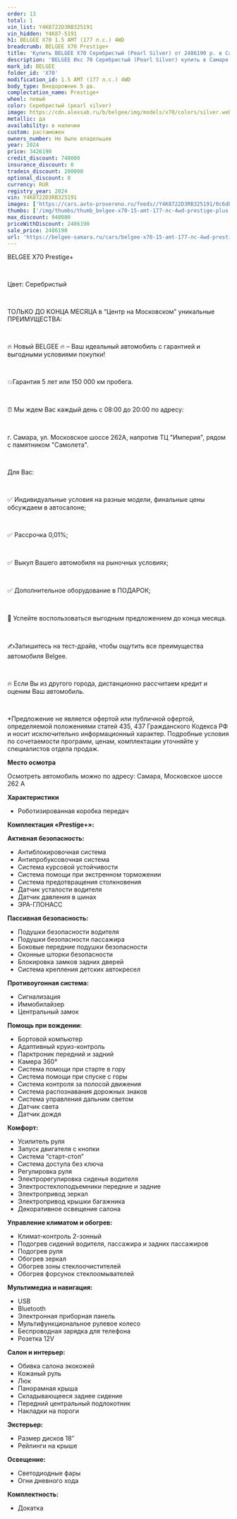 ```yaml
---
order: 13
total: 1
vin_list: Y4K8722D3RB325191
vin_hidden: Y4K87-5191
h1: BELGEE X70 1.5 AMT (177 л.с.) 4WD
breadcrumb: BELGEE X70 Prestige+
title: 'Купить BELGEE X70 Серебристый (Pearl Silver) от 2486190 р. в Самаре. Цены и комплектации на новые авто в автосалоне официального дилера BELGEE'
description: 'BELGEE Икс 70 Серебристый (Pearl Silver) купить в Самаре. Кредит от 0,01%, авторассрочка, скидки на все автомобили от розничной цены. Гарантия 3 года или 100 000 км. Звонить по тел.: +7 (846) 377-73-00'
mark_id: BELGEE
folder_id: 'X70'
modification_id: 1.5 AMT (177 л.с.) 4WD
body_type: Внедорожник 5 дв.
complectation_name: Prestige+
wheel: левый
color: Серебристый (pearl silver)
image: https://cdn.alexsab.ru/b/belgee/img/models/x70/colors/silver.webp
metallic: да
availability: в наличии
custom: растаможен
owners_number: Не было владельцев
year: 2024
price: 3426190
credit_discount: 740000
insurance_discount: 0
tradein_discount: 200000
optional_discount: 0
currency: RUR
registry_year: 2024
vin: Y4K8722D3RB325191
images: ['https://cars.avto-provereno.ru/feeds//Y4K8722D3RB325191/0c6db66b6b923e0a7bee506466018ebc.jpg', 'https://cars.avto-provereno.ru/feeds//Y4K8722D3RB325191/8069c1a2df5782bdd49e3ed0db98d668.jpg', 'https://cars.avto-provereno.ru/feeds//Y4K8722D3RB325191/f4209e6259f20fad75e64fe3ee6a16cd.jpg', 'https://cars.avto-provereno.ru/feeds//Y4K8722D3RB325191/90e601692ab052b78ae6e7a06b517107.jpg', 'https://cars.avto-provereno.ru/feeds//Y4K8722D3RB325191/6d53b7c258a357528971901536ac749e.jpg', 'https://cars.avto-provereno.ru/feeds//Y4K8722D3RB325191/68ee0b636daa72933977b3d6fe92a2ec.jpg', 'https://cars.avto-provereno.ru/feeds//Y4K8722D3RB325191/81bb6956ace963581f711bab5303ba18.jpg', 'https://cars.avto-provereno.ru/feeds//Y4K8722D3RB325191/059eb5a8fe3a9eadb3582a78e110d866.jpg', 'https://cars.avto-provereno.ru/feeds//Y4K8722D3RB325191/0ac45672c1f3814cf78173eb84cf2485.jpg', 'https://cars.avto-provereno.ru/feeds//Y4K8722D3RB325191/cd3cb24e902bf4994979985fc9bb1c19.jpg', 'https://cars.avto-provereno.ru/feeds//Y4K8722D3RB325191/3bcdc6601e11ae2ba16675356aa46755.jpg', 'https://cars.avto-provereno.ru/feeds//Y4K8722D3RB325191/b9acf481b024d05dda2cf9d42e326d3c.jpg', 'https://cars.avto-provereno.ru/feeds//Y4K8722D3RB325191/982bb928703e6cb603074597f1dab14f.jpg', 'https://cars.avto-provereno.ru/feeds//Y4K8722D3RB325191/8bfe0b56a9d72c115f0ed68fccaa26dc.jpg', 'https://s1.maxposter.ru/photo/9818/6959911/orig/2e38186cc1fc1b4fb85149d0b0bb7314.jpg?sid=14&7197587ae83d987b4678bcdf02a702f3', 'https://s1.maxposter.ru/photo/9818/6959911/orig/d6c740b90ee6960a6a63ef307bc9bf0c.jpg?sid=14&7197587ae83d987b4678bcdf02a702f3', 'https://s1.maxposter.ru/photo/9818/6959911/orig/a1c5fb259b6503c510b43177eec6f770.jpg?sid=14&7197587ae83d987b4678bcdf02a702f3', 'https://s1.maxposter.ru/photo/9818/6959911/orig/8fdb47b5d8df730a1a4562053cfdcf9d.jpg?sid=14&7197587ae83d987b4678bcdf02a702f3', 'https://s1.maxposter.ru/photo/9818/6959911/orig/554e2a1a44e6d500f7ec3f538b45a8da.jpg?sid=14&7197587ae83d987b4678bcdf02a702f3', 'https://s1.maxposter.ru/photo/9818/6959911/orig/c6de8407a9befd4bfee07bb75369641e.jpg?sid=14&7197587ae83d987b4678bcdf02a702f3', 'https://s1.maxposter.ru/photo/9818/6959911/orig/43053603fad37c63a7e3350c3589ac1a.jpg?sid=14&7197587ae83d987b4678bcdf02a702f3', 'https://s1.maxposter.ru/photo/9818/6959911/orig/b67860ee65b64ff08ce527d0017867c1.jpg?sid=14&7197587ae83d987b4678bcdf02a702f3', 'https://s1.maxposter.ru/photo/9818/6959911/orig/f1899f9e0d5da5dd0b6b5c363e304de7.jpg?sid=14&7197587ae83d987b4678bcdf02a702f3', 'https://s1.maxposter.ru/photo/9818/6959911/orig/0665996c2cb33ee50426d3527d273563.jpg?sid=14&7197587ae83d987b4678bcdf02a702f3', 'https://s1.maxposter.ru/photo/9818/6959911/orig/efad83591267549f31fb1563f3b5b8bc.jpg?sid=14&7197587ae83d987b4678bcdf02a702f3', 'https://s1.maxposter.ru/photo/9818/6959911/orig/d2f122a5bd1d326b389290834b566571.jpg?sid=14&7197587ae83d987b4678bcdf02a702f3', 'https://s1.maxposter.ru/photo/9818/6959911/orig/08c5fc3b1ed1be3683479854c2084056.jpg?sid=14&7197587ae83d987b4678bcdf02a702f3', 'https://s1.maxposter.ru/photo/9818/6959911/orig/bc87a24a18014536148113ea5679c1b7.jpg?sid=14&7197587ae83d987b4678bcdf02a702f3', 'https://s1.maxposter.ru/photo/9818/6959911/orig/214f82e7210e5c38d3572406b559bc5c.jpg?sid=14&7197587ae83d987b4678bcdf02a702f3', 'https://s1.maxposter.ru/photo/9818/6959911/orig/ba51836a45e8010f4014b7a4e8cb3978.jpg?sid=14&7197587ae83d987b4678bcdf02a702f3', 'https://s1.maxposter.ru/photo/9818/6959911/orig/13158e5cad1eb759c286c93da1cc28c1.jpg?sid=14&7197587ae83d987b4678bcdf02a702f3', 'https://s1.maxposter.ru/photo/9818/6959911/orig/da2460824817dc5493f7b054b6723b80.jpg?sid=14&7197587ae83d987b4678bcdf02a702f3', 'https://s1.maxposter.ru/photo/9818/6959911/orig/fa64a1de8bebab6a80a8cfede16d79a3.jpg?sid=14&7197587ae83d987b4678bcdf02a702f3', 'https://s1.maxposter.ru/photo/9818/6959911/orig/9a5a253f8164bc22bc3412d2759026aa.jpg?sid=14&7197587ae83d987b4678bcdf02a702f3', 'https://s1.maxposter.ru/photo/9818/6959911/orig/c08b44bf0bc98075216db44adc84cf74.jpg?sid=14&7197587ae83d987b4678bcdf02a702f3', 'https://s1.maxposter.ru/photo/9818/6959911/orig/c55fb65a95fd21fd7eff89b8326ce66f.jpg?sid=14&7197587ae83d987b4678bcdf02a702f3', 'https://s1.maxposter.ru/photo/9818/6959911/orig/0d871b41b043019595c136568300c628.jpg?sid=14&7197587ae83d987b4678bcdf02a702f3']
thumbs: ['/img/thumbs/thumb_belgee-x70-15-amt-177-лс-4wd-prestige-plus-серебристый-pearl-silver-2024_18ebc_0.webp', '/img/thumbs/thumb_belgee-x70-15-amt-177-лс-4wd-prestige-plus-серебристый-pearl-silver-2024_8d668_1.webp', '/img/thumbs/thumb_belgee-x70-15-amt-177-лс-4wd-prestige-plus-серебристый-pearl-silver-2024_a16cd_2.webp', '/img/thumbs/thumb_belgee-x70-15-amt-177-лс-4wd-prestige-plus-серебристый-pearl-silver-2024_17107_3.webp', '/img/thumbs/thumb_belgee-x70-15-amt-177-лс-4wd-prestige-plus-серебристый-pearl-silver-2024_c749e_4.webp']
max_discount: 940000
priceWithDiscount: 2486190
sale_price: 2486190
url: 'https://belgee-samara.ru/cars/belgee-x70-15-amt-177-лс-4wd-prestige-plus-серебристый-pearl-silver-2024/'
---
```

<p>
 <p>
  ВЕLGEЕ X70 Prestige+
  <br/>
 </p>
 <br/>
 <p>
  Цвет: Серебристый
  <br/>
 </p>
 <br/>
 <p>
  TOЛЬКО ДО KОНЦA MЕСЯЦА в “Центр на Московском” уникальныe ПPЕИMУЩЕСТВА:
  <br/>
 </p>
 <br/>
 <p>
  🔥 Новый ВЕLGЕЕ  🔥 – Ваш идеальный автомобиль с гарантией и выгодными условиями покупки!
  <br/>
 </p>
 <br/>
 <p>
  💥Гарантия 5 лет или 150 000 км пробега.
  <br/>
 </p>
 <br/>
 <p>
  ⏰ Мы ждем Вас каждый день с 08:00 до 20:00 по адресу:
  <br/>
 </p>
 <br/>
 <p>
  г. Самара, ул. Московское шоссе 262А, напротив ТЦ "Империя", рядом с памятником "Самолета".
  <br/>
 </p>
 <br/>
 <p>
  Для Вас:
  <br/>
 </p>
 <br/>
 <p>
  ✅ Индивидуальные условия на разные модели, финальные цены обсуждаем в автосалоне;
  <br/>
 </p>
 <br/>
 <p>
  ✅ Рассрочка 0,01%;
  <br/>
 </p>
 <br/>
 <p>
  ✅ Выкуп Вашего автомобиля на рыночных условиях;
  <br/>
 </p>
 <br/>
 <p>
  ✅ Дополнительное оборудование в ПОДАРОК;
  <br/>
 </p>
 <br/>
 <p>
  📆 Успейте воспользоваться выгодным предложением до конца месяца.
  <br/>
 </p>
 <br/>
 <p>
  ✍️Запишитесь на тест-драйв, чтобы ощутить все преимущества автомобиля Веlgее.
  <br/>
 </p>
 <br/>
 <p>
  🔥 Если Вы из другого города, дистанционно рассчитаем кредит и оценим Ваш автомобиль.
  <br/>
 </p>
 <br/>
 <p>
  *Предложение не является офертой или публичной офертой, определяемой положениями статей 435, 437 Гражданского Кодекса РФ и носит исключительно информационный характер. Подробные условия по сочетаемости программ, ценам, комплектации уточняйте у специалистов отдела продаж.
 </p>
 <p>
  <strong>
   Место осмотра
  </strong>
 </p>
 <p>
  Осмотреть автомобиль можно по адресу: Самара, Московское шоссе 262 А
 </p>
 <p>
  <strong>
   Характеристики
  </strong>
 </p>
 <ul>
  <li>
   Роботизированная коробка передач
  </li>
 </ul>
 <p>
  <strong>
   Комплектация «Prestige+»:
  </strong>
 </p>
 <p>
  <strong>
   Активная безопасность:
  </strong>
 </p>
 <ul>
  <li>
   Антиблокировочная система
  </li>
  <li>
   Антипробуксовочная система
  </li>
  <li>
   Система курсовой устойчивости
  </li>
  <li>
   Система помощи при экстренном торможении
  </li>
  <li>
   Система предотвращения столкновения
  </li>
  <li>
   Датчик усталости водителя
  </li>
  <li>
   Датчик давления в шинах
  </li>
  <li>
   ЭРА-ГЛОНАСС
  </li>
 </ul>
 <p>
  <strong>
   Пассивная безопасность:
  </strong>
 </p>
 <ul>
  <li>
   Подушки безопасности водителя
  </li>
  <li>
   Подушки безопасности пассажира
  </li>
  <li>
   Боковые передние подушки безопасности
  </li>
  <li>
   Оконные шторки безопасности
  </li>
  <li>
   Блокировка замков задних дверей
  </li>
  <li>
   Система крепления детских автокресел
  </li>
 </ul>
 <p>
  <strong>
   Противоугонная система:
  </strong>
 </p>
 <ul>
  <li>
   Сигнализация
  </li>
  <li>
   Иммобилайзер
  </li>
  <li>
   Центральный замок
  </li>
 </ul>
 <p>
  <strong>
   Помощь при вождении:
  </strong>
 </p>
 <ul>
  <li>
   Бортовой компьютер
  </li>
  <li>
   Адаптивный круиз-контроль
  </li>
  <li>
   Парктроник передний и задний
  </li>
  <li>
   Камера 360°
  </li>
  <li>
   Система помощи при старте в гору
  </li>
  <li>
   Система помощи при спуске с горы
  </li>
  <li>
   Система контроля за полосой движения
  </li>
  <li>
   Система распознавания дорожных знаков
  </li>
  <li>
   Система управления дальним светом
  </li>
  <li>
   Датчик света
  </li>
  <li>
   Датчик дождя
  </li>
 </ul>
 <p>
  <strong>
   Комфорт:
  </strong>
 </p>
 <ul>
  <li>
   Усилитель руля
  </li>
  <li>
   Запуск двигателя с кнопки
  </li>
  <li>
   Система “старт-стоп”
  </li>
  <li>
   Система доступа без ключа
  </li>
  <li>
   Регулировка руля
  </li>
  <li>
   Электрорегулировка сиденья водителя
  </li>
  <li>
   Электростеклоподъемники передние и задние
  </li>
  <li>
   Электропривод зеркал
  </li>
  <li>
   Электропривод крышки багажника
  </li>
  <li>
   Декоративное освещение салона
  </li>
 </ul>
 <p>
  <strong>
   Управление климатом и обогрев:
  </strong>
 </p>
 <ul>
  <li>
   Климат-контроль 2-зонный
  </li>
  <li>
   Подогрев сидений водителя, пассажира и задних пассажиров
  </li>
  <li>
   Подогрев руля
  </li>
  <li>
   Обогрев зеркал
  </li>
  <li>
   Обогрев зоны стеклоочистителей
  </li>
  <li>
   Обогрев форсунок стеклоомывателей
  </li>
 </ul>
 <p>
  <strong>
   Мультимедиа и навигация:
  </strong>
 </p>
 <ul>
  <li>
   USB
  </li>
  <li>
   Bluetooth
  </li>
  <li>
   Электронная приборная панель
  </li>
  <li>
   Мультифункциональное рулевое колесо
  </li>
  <li>
   Беспроводная зарядка для телефона
  </li>
  <li>
   Розетка 12V
  </li>
 </ul>
 <p>
  <strong>
   Салон и интерьер:
  </strong>
 </p>
 <ul>
  <li>
   Обивка салона экокожей
  </li>
  <li>
   Кожаный руль
  </li>
  <li>
   Люк
  </li>
  <li>
   Панорамная крыша
  </li>
  <li>
   Складывающееся заднее сидение
  </li>
  <li>
   Передний центральный подлокотник
  </li>
  <li>
   Накладки на пороги
  </li>
 </ul>
 <p>
  <strong>
   Экстерьер:
  </strong>
 </p>
 <ul>
  <li>
   Размер дисков 18″
  </li>
  <li>
   Рейлинги на крыше
  </li>
 </ul>
 <p>
  <strong>
   Освещение:
  </strong>
 </p>
 <ul>
  <li>
   Светодиодные фары
  </li>
  <li>
   Огни дневного хода
  </li>
 </ul>
 <p>
  <strong>
   Комплектность:
  </strong>
 </p>
 <ul>
  <li>
   Докатка
  </li>
 </ul>
</p>
